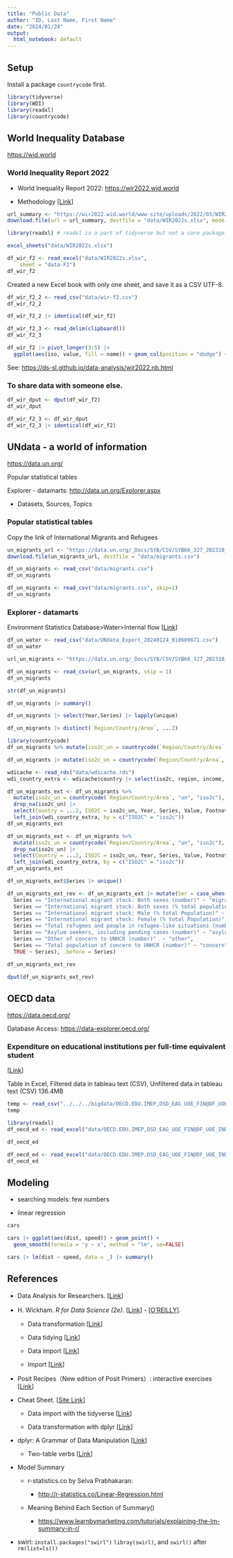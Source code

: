 ```yaml
---
title: "Public Data"
author: "ID, Last Name, First Name"
date: "2024/01/24"
output:
  html_notebook: default
---
```


## Setup

Install a package `countrycode` first.

```r
library(tidyverse)
library(WDI)
library(readxl)
library(countrycode)
```

## World Inequality Database

<https://wid.world>

### World Inequality Report 2022

-   World Inequality Report 2022: <https://wir2022.wid.world>

-   Methodology [[Link](https://wir2022.wid.world/methodology/)]

```r
url_summary <- "https://wir2022.wid.world/www-site/uploads/2022/03/WIR2022TablesFigures-Summary.xlsx"
download.file(url = url_summary, destfile = "data/WIR2022s.xlsx", mode = "wb")
```

```r
library(readxl) # readxl is a part of tidyverse but not a core package
```

```r
excel_sheets("data/WIR2022s.xlsx")
```

```r
df_wir_f2 <- read_excel("data/WIR2022s.xlsx", 
    sheet = "data-F2")
df_wir_f2
```

Created a new Excel book with only one sheet, and save it as a CSV UTF-8.

```r
df_wir_f2_2 <- read_csv("data/wir-f2.csv")
df_wir_f2_2
```

```r
df_wir_f2_2 |> identical(df_wir_f2)
```

```r
df_wir_f2_3 <- read_delim(clipboard())
df_wir_f2_3
```

```r
df_wir_f2 |> pivot_longer(3:5) |> 
  ggplot(aes(iso, value, fill = name)) + geom_col(position = "dodge") + coord_flip()
```

See: <https://ds-sl.github.io/data-analysis/wir2022.nb.html>

### To share data with someone else.

```r
df_wir_dput <- dput(df_wir_f2)
df_wir_dput
```

```r
df_wir_f2_3 <- df_wir_dput
df_wir_f2_3 |> identical(df_wir_f2)
```

## UNdata - a world of information

<https://data.un.org/>

Popular statistical tables

Explorer - datamarts: <http://data.un.org/Explorer.aspx>

-   Datasets, Sources, Topics

### Popular statistical tables

Copy the link of International Migrants and Refugees

```r
un_migrants_url <- "https://data.un.org/_Docs/SYB/CSV/SYB66_327_202310_International%20Migrants%20and%20Refugees.csv"
download.file(un_migrants_url, destfile = "data/migrants.csv")
```

```r
df_un_migrants <- read_csv("data/migrants.csv")
df_un_migrants
```

```r
df_un_migrants <- read_csv("data/migrants.csv", skip=1)
df_un_migrants
```

### Explorer - datamarts

Environment Statistics Database\>Water\>Internal flow [[Link](http://data.un.org/Data.aspx?d=ENV&f=variableID:5&c=2,3,4,5&s=countryName:asc,yr:desc&v=1)]

```r
df_un_water <- read_csv("data/UNdata_Export_20240124_010609671.csv")
df_un_water
```

```r
url_un_migrants <- "https://data.un.org/_Docs/SYB/CSV/SYB66_327_202310_International%20Migrants%20and%20Refugees.csv"
```

```r
df_un_migrants <- read_csv(url_un_migrants, skip = 1)
df_un_migrants
```

```r
str(df_un_migrants)
```

<!-- ### Download data -->

<!-- ```{r} -->

<!-- download.file(url_un_migrants, destfile = "data/un_migrants.csv") -->

<!-- ``` -->

```r
df_un_migrants |> summary()
```

```r
df_un_migrants |> select(Year,Series) |> lapply(unique)
```

```r
df_un_migrants |> distinct(`Region/Country/Area`, ...2)
```

```r
library(countrycode)
df_un_migrants %>% mutate(iso2c_un = countrycode(`Region/Country/Area`, "un", "iso2c"), .after = ...2)
```

```r
df_un_migrants |> mutate(iso2c_un = countrycode(`Region/Country/Area`, "un", "iso2c"), .after = ...2) |> filter(is.na(iso2c_un)) |> distinct(...2)
```

```r
wdicache <- read_rds("data/wdicache.rds")
wdi_country_extra <- wdicache$country |> select(iso2c, region, income, lending)
```

```r
df_un_migrants_ext <- df_un_migrants %>% 
  mutate(iso2c_un = countrycode(`Region/Country/Area`, "un", "iso2c"), .after = ...2) |>
  drop_na(iso2c_un) |> 
  select(Country = ...2, ISO2C = iso2c_un, Year, Series, Value, Footnotes) |>
  left_join(wdi_country_extra, by = c("ISO2C" = "iso2c"))
df_un_migrants_ext
```

```r
df_un_migrants_ext <- df_un_migrants %>% 
  mutate(iso2c_un = countrycode(`Region/Country/Area`, "un", "iso2c"), .after = ...2) |>
  drop_na(iso2c_un) |> 
  select(Country = ...2, ISO2C = iso2c_un, Year, Series, Value, Footnotes) |>
  left_join(wdi_country_extra, by = c("ISO2C" = "iso2c"))
df_un_migrants_ext
```

```r
df_un_migrants_ext$Series |> unique()
```

```r
df_un_migrants_ext_rev <- df_un_migrants_ext |> mutate(Ser = case_when(
  Series == "International migrant stock: Both sexes (number)" ~ "migrant",
  Series == "International migrant stock: Both sexes (% total population)" ~ "migrant_percent",
  Series == "International migrant stock: Male (% total Population)" ~ "migrant_male",
  Series == "International migrant stock: Female (% total Population)" ~ "migrant_female",
  Series == "Total refugees and people in refugee-like situations (number)" ~ "refugee",
  Series == "Asylum seekers, including pending cases (number)" ~ "asylum",
  Series == "Other of concern to UNHCR (number)"  ~ "other",
  Series == "Total population of concern to UNHCR (number)" ~ "concern",
  TRUE ~ Series), .before = Series)
```

```r
df_un_migrants_ext_rev
```

```r
dput(df_un_migrants_ext_rev)
```

## OECD data

<https://data.oecd.org/>

Database Access: <https://data-explorer.oecd.org/>

### Expenditure on educational institutions per full-time equivalent student

[[Link](https://data-explorer.oecd.org/vis?fs%5B0%5D=Topic%2C0%7CEducation%23EDU%23&pg=0&fc=Topic&bp=true&snb=34&vw=tb&df%5Bds%5D=dsDisseminateFinalDMZ&df%5Bid%5D=DSD_EAG_UOE_FIN%40DF_UOE_INDIC_FIN_PERSTUD&df%5Bag%5D=OECD.EDU.IMEP&df%5Bvs%5D=1.0&pd=2020%2C2020&dq=..ISCED11_1%2BISCED11_2%2BISCED11_3%2BISCED11_34%2BISCED11_35%2BISCED11_4%2BISCED11_5%2BISCED11_5T8%2BISCED11_6T8%2BISCED11_1T8._T.INST_EDU.DIR_EXP..&ly%5Brw%5D=REF_AREA&ly%5Bcl%5D=EDUCATION_LEV&to%5BTIME_PERIOD%5D=true)]

Table in Excel, Filtered data in tableau text (CSV), Unfiltered data in tableau text (CSV) 136.4MB

```r
temp <- read_csv("../../../bigdata/OECD.EDU.IMEP,DSD_EAG_UOE_FIN@DF_UOE_INDIC_FIN_PERSTUD,1.0+all.csv")
temp
```

```r
library(readxl)
df_oecd_ed <- read_excel("data/OECD.EDU.IMEP,DSD_EAG_UOE_FIN@DF_UOE_INDIC_FIN_PERSTUD,1.0,filtered,2024-01-24 10-22-31.xlsx")
```

```r
df_oecd_ed
```

```r
df_oecd_ed <- read_excel("data/OECD.EDU.IMEP,DSD_EAG_UOE_FIN@DF_UOE_INDIC_FIN_PERSTUD,1.0,filtered,2024-01-24 10-22-31.xlsx", skip = 6) |> drop_na(3)
df_oecd_ed
```

## Modeling

-   searching models: few numbers

-   linear regression

```r
cars
```

```r
cars |> ggplot(aes(dist, speed)) + geom_point() + 
  geom_smooth(formula = 'y ~ x', method = "lm", se=FALSE)
```

```r
cars |> lm(dist ~ speed, data = _) |> summary()
```

<!-- ### Examples -->

<!-- -   gini, s80/s20 -->

## References

-   Data Analysis for Researchers. [[Link](https://icu-hsuzuki.github.io/da4r/)]

-   H. Wickham. *R for Data Science (2e)*. [[Link](https://r4ds.hadley.nz)]・[[O'REILLY](https://www.oreilly.com/library/view/r-for-data/9781492097396/)].

    -   Data transformation [[Link](https://r4ds.hadley.nz/data-transform)]

    -   Data tidying [[Link](https://r4ds.hadley.nz/data-tidy)]

    -   Data import [[Link](https://r4ds.hadley.nz/data-import)]

    -   Import [[Link](https://r4ds.hadley.nz/import)]

-   Posit Recipes（New edition of Posit Primers）: interactive exercises [[Link](https://posit.cloud/learn/recipes)]

-   Cheat Sheet. [[Site Link](https://rstudio.github.io/cheatsheets/)]

    -   Data import with the tidyverse [[Link](https://rstudio.github.io/cheatsheets/html/data-import.html)]

    -   Data transformation with dplyr [[Link](https://rstudio.github.io/cheatsheets/html/data-transformation.html)]

-   dplyr: A Grammar of Data Manipulation [[Link](https://CRAN.R-project.org/package=dplyr)]

    -   Two-table verbs [[Link](https://cran.r-project.org/web/packages/dplyr/vignettes/two-table.html)]

-   Model Summary

    -   r-statistics.co by Selva Prabhakaran:

        -   <http://r-statistics.co/Linear-Regression.html>

    -   Meaning Behind Each Section of Summary()

        -   <https://www.learnbymarketing.com/tutorials/explaining-the-lm-summary-in-r/>

-   swirl: `install.packages("swirl")` `libray(swirl)`, and `swirl()` after `rm(list=ls())`
